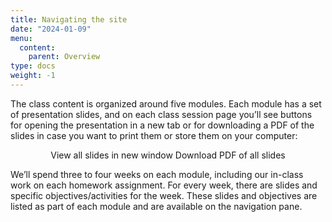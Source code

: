 ```yaml
---
title: Navigating the site
date: "2024-01-09"
menu:
  content:
    parent: Overview
type: docs
weight: -1
---
```


The class content is organized around five modules. Each module has a set of presentation slides, and on each class session page you'll see buttons for opening the presentation in a new tab or for downloading a PDF of the slides in case you want to print them or store them on your computer:

<p style="text-align:center;"><span class="btn btn-primary btn-lg"><i class="fas fa-external-link-alt"></i> View all slides in new window</span> <span class="btn btn-primary btn-lg"><i class="far fa-file-pdf"></i> Download PDF of all slides</span></p>

We'll spend three to four weeks on each module, including our in-class work on each homework assignment. For every week, there are slides and specific objectives/activities for the week. These slides and objectives are listed as part of each module and are available on the navigation pane.

